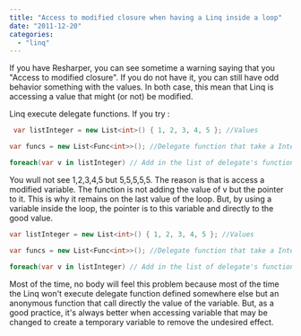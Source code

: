```yaml
---
title: "Access to modified closure when having a Linq inside a loop"
date: "2011-12-20"
categories: 
  - "linq"
---
```


If you have Resharper, you can see sometime a warning saying that you "Access to modified closure". If you do not have it, you can still have odd behavior something with the values. In both case, this mean that Linq is accessing a value that might (or not) be modified.

Linq execute delegate functions. If you try :


```csharp
 var listInteger = new List<int>() { 1, 2, 3, 4, 5 }; //Values

var funcs = new List<Func<int>>(); //Delegate function that take a Integer as parameter

foreach(var v in listInteger) // Add in the list of delegate's functions a function that return the integer value { funcs.Add( ()=>v ); } foreach(var f in funcs) //Execute functions which should just return the value. { Console.WriteLine(f()); // We expect here to have 1,2,3,4,5 } 
```

You wull not see 1,2,3,4,5 but 5,5,5,5,5. The reason is that is access a modified variable. The function is not adding the value of v but the pointer to it. This is why it remains on the last value of the loop. But, by using a variable inside the loop, the pointer is to this variable and directly to the good value.

```csharp
var listInteger = new List<int>() { 1, 2, 3, 4, 5 }; //Values

var funcs = new List<Func<int>>(); //Delegate function that take a Integer as parameter

foreach(var v in listInteger) // Add in the list of delegate's functions a function that return the integer value { var vv = v; funcs.Add( ()=>vv ); } foreach(var f in funcs) //Execute functions which should just return the value. { Console.WriteLine(f()); // We expect here to have 1,2,3,4,5 } 
```

Most of the time, no body will feel this problem because most of the time the Linq won't execute delegate function defined somewhere else but an anonymous function that call directly the value of the variable. But, as a good practice, it's always better when accessing variable that may be changed to create a temporary variable to remove the undesired effect.
